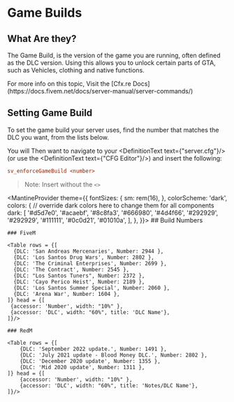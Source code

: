 
# Game Builds

## What Are they?

The Game Build, is the version of the game you are running, often defined as the DLC version.
Using this allows you to unlock certain parts of GTA, such as Vehicles, clothing and native functions.

<Callout type="info">
  For more info on this topic, Visit the [Cfx.re Docs](https://docs.fivem.net/docs/server-manual/server-commands/)
</Callout>

## Setting Game Build

To set the game build your server uses, find the number that matches the DLC you want, from the lists below.

You will Then want to navigate to your <DefinitionText text={"server.cfg"}/> (or use the <DefinitionText text={"CFG Editor"}/>) and insert the following:

```cfg
sv_enforceGameBuild <number>
```
> Note: Insert without the `<>`

<MantineProvider theme={{
    fontSizes: {
        sm: rem(16),
    },
    colorScheme: 'dark',
    colors: {
        // override dark colors here to change them for all components
        dark: [
            '#d5d7e0',
            '#acaebf',
            '#8c8fa3',
            '#666980',
            '#4d4f66',
            '#292929',
            '#292929',
            '#111111',
            '#0c0d21',
            '#01010a',
        ],
    },
}}>
    ## Build Numbers

    ### FiveM

    <Table rows = {[
      {DLC: 'San Andreas Mercenaries', Number: 2944 },
      {DLC: 'Los Santos Drug Wars', Number: 2802 },
      {DLC: 'The Criminal Enterprises', Number: 2699 },
      {DLC: 'The Contract', Number: 2545 },
      {DLC: "Los Santos Tuners", Number: 2372 },
      {DLC: 'Cayo Perico Heist', Number: 2189 },
      {DLC: 'Los Santos Summer Special', Number: 2060 },
      {DLC: 'Arena War', Number: 1604 },
    ]} head = {[
     {accessor: 'Number', width: "10%" },
     {accessor: 'DLC', width: "60%", title: 'DLC Name'},
    ]}/>

    ### RedM

    <Table rows = {[
        {DLC: 'September 2022 update.', Number: 1491 },
        {DLC: 'July 2021 update - Blood Money DLC.', Number: 2802 },
        {DLC: 'December 2020 update', Number: 1355 },
        {DLC: 'Mid 2020 update', Number: 1311 },
    ]} head = {[
        {accessor: 'Number', width: "10%" },
        {accessor: 'DLC', width: "60%", title: 'Notes/DLC Name'},
    ]}/>
</MantineProvider>

